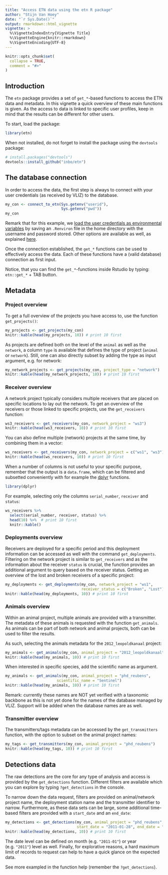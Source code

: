 ```yaml
---
title: "Access ETN data using the etn R package"
author: "Stijn Van Hoey"
date: "`r Sys.Date()`"
output: rmarkdown::html_vignette
vignette: >
  %\VignetteIndexEntry{Vignette Title}
  %\VignetteEngine{knitr::rmarkdown}
  %\VignetteEncoding{UTF-8}
---
```


```r
knitr::opts_chunk$set(
  collapse = TRUE,
  comment = "#>"
)
```

## Introduction

The `etn` package provides a set of `get_*`-based functions to access the ETN data and metadata. In this vignette a quick overview of these main functions is given. As the access to data is linked to specific user profiles, keep in mind that the results can be different for other users.

To start, load the package:
```r
library(etn)
```

When not installed, do not forget to install the package using the `devtools` package:

```r
# install.packages("devtools")
devtools::install_github("inbo/etn")
```

## The database connection

In order to access the data, the first step is always to connect with your user credentials (as received by VLIZ) to the database. 

```r
my_con <- connect_to_etn(Sys.getenv("userid"),
                         Sys.getenv("pwd"))
my_con
```

Remark that for this example, we [load the user credentials as environmental variables](http://db.rstudio.com/best-practices/managing-credentials/#use-environment-variables) by saving an `.Renviron` file in the home directory with the username and password stored. Other options are available as well, as explained [here](http://db.rstudio.com/best-practices/managing-credentials/).

Once the connection established, the `get_*` functions can be used to effectively access the data. Each of these functions have a (valid database) connection as first input.

Notice, that you can find the `get_*`-functions inside Rstudio by typing: `etn::get_*` + TAB button.

## Metadata

### Project overview

To get a full overview of the projects you have access to, use the function `get_projects()`:

```r
my_projects <- get_projects(my_con)
knitr::kable(head(my_projects, 10)) # print 10 first
```

As projects are defined both on the level of the `animal` as well as the `network`, a column `type` is available that defines the type of project (`animal` or `network`). Still, one can also directly subset by adding the type as input argument, e.g. for network:

```r
my_network_projects <- get_projects(my_con, project_type = "network")
knitr::kable(head(my_network_projects, 10)) # print 10 first
```

### Receiver overview

A network project typically considers multiple receivers that are placed on specific locations to lay out the network. To get an overview of the receivers or those linked to specific projects, use the `get_receivers` function:

```r
ws3_receivers <- get_receivers(my_con, network_project = "ws3")
knitr::kable(head(ws3_receivers, 10)) # print 10 first
```

You can also define multiple (network) projects at the same time, by combining them in a vector:

```r
ws_receivers <- get_receivers(my_con, network_project = c("ws1", "ws3"))
knitr::kable(head(ws_receivers, 10)) # print 10 first
```

When a number of columns is not useful to your specific purpose, remember that the output is a `data.frame`, which can be filtered and subsetted conveniently with for example the [dplyr](http://dplyr.tidyverse.org/) functions. 

```r
library(dplyr)
```

For example, selecting only the columns `serial_number`, `receiver` and `status`:

```r
ws_receivers %>% 
  select(serial_number, receiver, status) %>%
  head(10) %>%  # print 10 first
  knitr::kable() 
```

### Deployments overview

Receivers are deployed for a specific period and this deployment information can be accessed as well with the command `get_deployments`. Filtering on the network project is similar to `get_receivers` and as the information about the receiver `status` is crucial, the function provides an additional argument to query based on the receiver status. Getting an overview of the lost and broken receivers of a specific project:

```r
my_deployments <- get_deployments(my_con, network_project = "ws1", 
                                  receiver_status = c("Broken", "Lost"))
knitr::kable(head(my_deployments, 10)) # print 10 first 
```

### Animals overview

Within an animal project, multiple animals are provided with a transmitter. The metadata of these animals is requested with the function `get_animals`. As animals can be part of both network and animal projects, both can be used to filter the results. 

As such, selecting the animals metadata for the `2012_leopoldkanaal` project:

```r
my_animals <- get_animals(my_con, animal_project = "2012_leopoldkanaal")
knitr::kable(head(my_animals, 10)) # print 10 first
```

When interested in specific species, add the scientific name as argument.

```r
my_animals <- get_animals(my_con, animal_project = "phd_reubens",
                       scientific_name = "Sentinel")
knitr::kable(head(my_animals, 10)) # print 10 first
```

Remark: currently these names are NOT yet verified with a taxonomic backbone as this is not yet done for the names of the database managed by VLIZ. Support will be added when the database names are as well.

### Transmitter overview

The transmitters/tags metadata can be accessed by the `get_transmitters` function, with the option to subset on the animal project names:

```r
my_tags <- get_transmitters(my_con, animal_project = "phd_reubens")
knitr::kable(head(my_tags, 10)) # print 10 first
```

## Detections data

The raw detections are the core for any type of analysis and access is provided by the `get_detections` function. Different filters are available which you can explore by typing `?get_detections` in the console. 

To narrow down the data request, filters are provided on animal/network project name, the deployment station name and the transmitter identifier to narrow. Furthermore, as these data sets can be large, some additional time-based filters are provided with a `start_date` and an `end_date`: 

```r
my_detections <- get_detections(my_con, animal_project = "phd_reubens", 
                                start_date = "2011-01-28", end_date = "2011-02-01")
knitr::kable(head(my_detections, 10)) # print 10 first
```

The date level can be defined on month (e.g. `"2011-01"`) or year (e.g. `"2011"`) level as well. Finally, for explorative reasons, a hard maximum limit of records to request can help to have a quick glance on the expected data.

See more exampled in the function help (remember the `?get_detections`).


